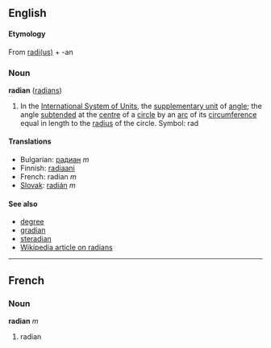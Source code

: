 ==English==
====Etymology====
From [[radius|radi(us)]] + -an

===Noun===
'''radian''' ([[radians]])

#In the [[International System of Units]], the [[supplementary unit]] of [[angle]]; the angle [[subtend]]ed at the [[centre]] of a [[circle]] by an [[arc]] of its [[circumference]] equal in length to the [[radius]] of the circle.  Symbol: rad

====Translations====
*Bulgarian: [[радиан]] ''m''
*Finnish: [[radiaani]]
*French: radian ''m''
*[[Slovak]]: [[radián]] ''m''

====See also====
*[[degree]]
*[[gradian]]
*[[steradian]]
*[[en:radian|Wikipedia article on radians]]

----

==French==
===Noun===
'''radian''' ''m''

#radian
